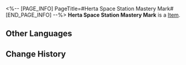 <%-- [PAGE_INFO]
PageTitle=#Herta Space Station Mastery Mark#
[END_PAGE_INFO] --%>
{{Item Infobox
|title       = Herta Space Station Mastery Mark
|id          = 250403
|image       = Item Herta Space Station Mastery Mark.png
|type        = 
|invCategory = Missions
|rarity      = 3
|effect      = 
|description = In the game Aetherium Wars, the proof of passing the Victory Zone test can be obtained by collecting four Mastery Marks, which qualifies you to participate in the championship. The Victory Zone of Herta Space Station grants you this proof, signifying your victory against the formidable championship contender, Herta.
}}
{{Description|1=''"You are an intelligent player!"''}}
'''Herta Space Station Mastery Mark''' is a [[Item]].

==Other Languages==
{{Other Languages
|en   = Herta Space Station Mastery Mark
|zhs  = 空间站「黑塔」的资格徽章
|zht  = 太空站「黑塔」的資格徽章
|ja   = 宇宙ステーション「ヘルタ」の資格バッジ
|ko   = 우주정거장 「헤르타」 자격 배지
|es   = Insignia de maestría de la Estación Espacial Herta
|fr   = Badge de maîtrise de la Station spatiale Herta
|ru   = Значок мастерства космической станции «Герта»
|th   = ตราชัยชนะจากสถานีอวกาศ "Herta"
|vi   = Huy Hiệu Tư Cách Trạm Không Gian Herta
|de   = Meisterschaftsmarke der Herta-Raumstation
|id   = Lencana Kualifikasi Stasiun Luar Angkasa "Herta"
|pt   = Marca de Maestria da Estação Espacial Herta
}}

==Change History==
{{Change History|2.0}}